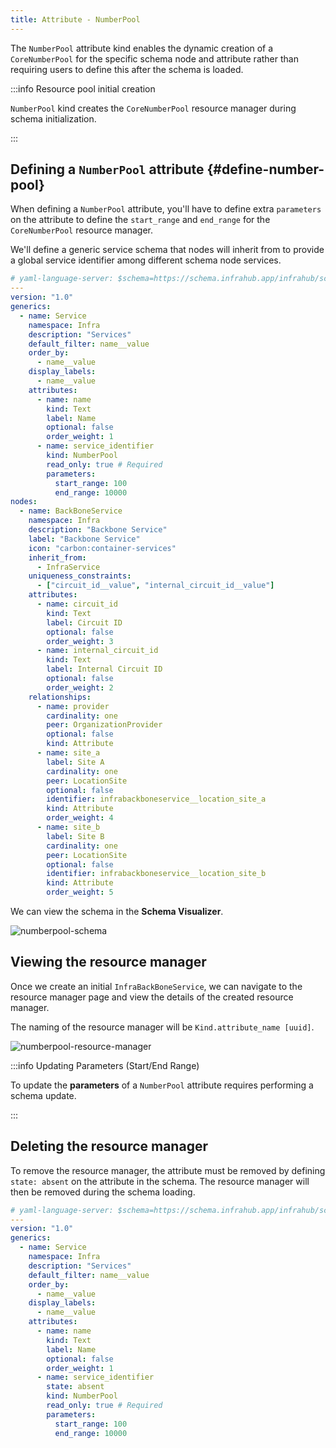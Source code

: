 ```yaml
---
title: Attribute - NumberPool
---
```


The `NumberPool` attribute kind enables the dynamic creation of a `CoreNumberPool` for the specific schema node and attribute rather than requiring users to define this after the schema is loaded.

:::info Resource pool initial creation

`NumberPool` kind creates the `CoreNumberPool` resource manager during schema initialization.

:::

## Defining a `NumberPool` attribute {#define-number-pool}

When defining a `NumberPool` attribute, you'll have to define extra `parameters` on the attribute to define the `start_range` and `end_range` for the `CoreNumberPool` resource manager.

We'll define a generic service schema that nodes will inherit from to provide a global service identifier among different schema node services.

```yaml
# yaml-language-server: $schema=https://schema.infrahub.app/infrahub/schema/latest.json
---
version: "1.0"
generics:
  - name: Service
    namespace: Infra
    description: "Services"
    default_filter: name__value
    order_by:
      - name__value
    display_labels:
      - name__value
    attributes:
      - name: name
        kind: Text
        label: Name
        optional: false
        order_weight: 1
      - name: service_identifier
        kind: NumberPool
        read_only: true # Required
        parameters:
          start_range: 100
          end_range: 10000
nodes:
  - name: BackBoneService
    namespace: Infra
    description: "Backbone Service"
    label: "Backbone Service"
    icon: "carbon:container-services"
    inherit_from:
      - InfraService
    uniqueness_constraints:
      - ["circuit_id__value", "internal_circuit_id__value"]
    attributes:
      - name: circuit_id
        kind: Text
        label: Circuit ID
        optional: false
        order_weight: 3
      - name: internal_circuit_id
        kind: Text
        label: Internal Circuit ID
        optional: false
        order_weight: 2
    relationships:
      - name: provider
        cardinality: one
        peer: OrganizationProvider
        optional: false
        kind: Attribute
      - name: site_a
        label: Site A
        cardinality: one
        peer: LocationSite
        optional: false
        identifier: infrabackboneservice__location_site_a
        kind: Attribute
        order_weight: 4
      - name: site_b
        label: Site B
        cardinality: one
        peer: LocationSite
        optional: false
        identifier: infrabackboneservice__location_site_b
        kind: Attribute
        order_weight: 5
```

We can view the schema in the **Schema Visualizer**.

![numberpool-schema](../media/schema_numberpool.png)

## Viewing the resource manager

Once we create an initial `InfraBackBoneService`, we can navigate to the resource manager page and view the details of the created resource manager.

The naming of the resource manager will be `Kind.attribute_name [uuid]`.

![numberpool-resource-manager](../media/numberpool_attribute_kind_resource_manager.png)

:::info Updating Parameters (Start/End Range)

To update the **parameters** of a `NumberPool` attribute requires performing a schema update.

:::

## Deleting the resource manager

To remove the resource manager, the attribute must be removed by defining `state: absent` on the attribute in the schema. The resource manager will then be removed during the schema loading.

```yaml
# yaml-language-server: $schema=https://schema.infrahub.app/infrahub/schema/latest.json
---
version: "1.0"
generics:
  - name: Service
    namespace: Infra
    description: "Services"
    default_filter: name__value
    order_by:
      - name__value
    display_labels:
      - name__value
    attributes:
      - name: name
        kind: Text
        label: Name
        optional: false
        order_weight: 1
      - name: service_identifier
        state: absent
        kind: NumberPool
        read_only: true # Required
        parameters:
          start_range: 100
          end_range: 10000
```
